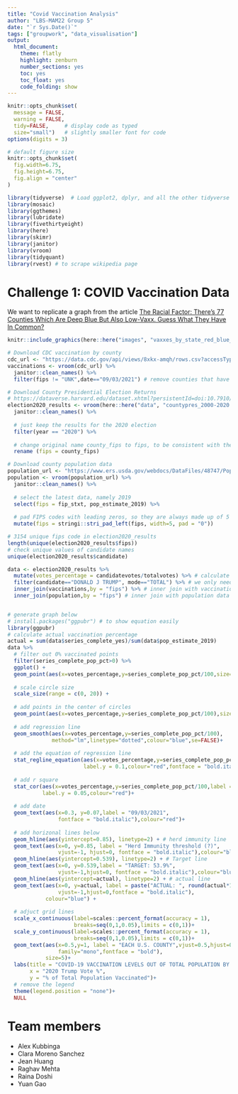 ```yaml
---
title: "Covid Vaccination Analysis"
author: "LBS-MAM22 Group 5"
date: "`r Sys.Date()`"
tags: ["groupwork", "data_visualisation"]
output:
  html_document:
    theme: flatly
    highlight: zenburn
    number_sections: yes
    toc: yes
    toc_float: yes
    code_folding: show
---
```


```r
knitr::opts_chunk$set(
  message = FALSE, 
  warning = FALSE, 
  tidy=FALSE,     # display code as typed
  size="small")   # slightly smaller font for code
options(digits = 3)

# default figure size
knitr::opts_chunk$set(
  fig.width=6.75, 
  fig.height=6.75,
  fig.align = "center"
)
```

```r
library(tidyverse)  # Load ggplot2, dplyr, and all the other tidyverse packages
library(mosaic)
library(ggthemes)
library(lubridate)
library(fivethirtyeight)
library(here)
library(skimr)
library(janitor)
library(vroom)
library(tidyquant)
library(rvest) # to scrape wikipedia page
```

# Challenge 1: COVID Vaccination Data

We want to replicate a graph from the article [The Racial Factor: There's 77 Counties Which Are Deep Blue But Also Low-Vaxx. Guess What They Have In Common?](https://acasignups.net/21/07/18/racial-factor-theres-77-counties-which-are-deep-blue-also-low-vaxx-guess-what-they-have) 

```r
knitr::include_graphics(here::here("images", "vaxxes_by_state_red_blue_every_county_070321_1.jpg"), error = FALSE)
```

```r

# Download CDC vaccination by county
cdc_url <- "https://data.cdc.gov/api/views/8xkx-amqh/rows.csv?accessType=DOWNLOAD"
vaccinations <- vroom(cdc_url) %>% 
  janitor::clean_names() %>% 
  filter(fips != "UNK",date=="09/03/2021") # remove counties that have an unknown (UNK) FIPS code, keep the most recent data

# Download County Presidential Election Returns
# https://dataverse.harvard.edu/dataset.xhtml?persistentId=doi:10.7910/DVN/VOQCHQ
election2020_results <- vroom(here::here("data", "countypres_2000-2020.csv")) %>% 
  janitor::clean_names() %>% 
  
  # just keep the results for the 2020 election
  filter(year == "2020") %>% 
  
  # change original name county_fips to fips, to be consistent with the other two files
  rename (fips = county_fips)

# Download county population data
population_url <- "https://www.ers.usda.gov/webdocs/DataFiles/48747/PopulationEstimates.csv?v=2232"
population <- vroom(population_url) %>% 
  janitor::clean_names() %>% 
  
  # select the latest data, namely 2019
  select(fips = fip_stxt, pop_estimate_2019) %>% 
  
  # pad FIPS codes with leading zeros, so they are always made up of 5 characters
  mutate(fips = stringi::stri_pad_left(fips, width=5, pad = "0"))
```

```r
# 3154 unique fips code in election2020_results
length(unique(election2020_results$fips))
# check unique values of candidate names
unique(election2020_results$candidate)

data <- election2020_results %>% 
  mutate(votes_percentage = candidatevotes/totalvotes) %>% # calculate percentage
  filter(candidate=="DONALD J TRUMP", mode=="TOTAL") %>% # we only need Trump votes 
  inner_join(vaccinations,by = "fips") %>% # inner join with vaccinations data
  inner_join(population,by = "fips") # inner join with population data


# generate graph below
# install.packages("ggpubr") # to show equation easily
library(ggpubr)
# calculate actual vaccination percentage
actual = sum(data$series_complete_yes)/sum(data$pop_estimate_2019)
data %>% 
  # filter out 0% vaccinated points
  filter(series_complete_pop_pct>0) %>%
  ggplot() +
  geom_point(aes(x=votes_percentage,y=series_complete_pop_pct/100,size=pop_estimate_2019),shape=21,fill="light blue")+
  
  # scale circle size
  scale_size(range = c(0, 20)) + 
  
  # add points in the center of circles
  geom_point(aes(x=votes_percentage,y=series_complete_pop_pct/100),size=0.5)+ 
  
  # add regression line
  geom_smooth(aes(x=votes_percentage,y=series_complete_pop_pct/100),
              method="lm",linetype="dotted",colour="blue",se=FALSE)+ 
  
  # add the equation of regression line
  stat_regline_equation(aes(x=votes_percentage,y=series_complete_pop_pct/100),
                        label.y = 0.1,colour="red",fontface = "bold.italic") + 
  
  # add r square
  stat_cor(aes(x=votes_percentage,y=series_complete_pop_pct/100,label = paste(..rr.label..)),
           label.y = 0.05,colour="red")+ 
  
  # add date
  geom_text(aes(x=0.3, y=0.07,label = "09/03/2021", 
                fontface = "bold.italic"),colour="red")+ 
  
  # add horizonal lines below
  geom_hline(aes(yintercept=0.85), linetype=2) + # herd immunity line
  geom_text(aes(x=0, y=0.85, label = "Herd Immunity threshold (?)", 
                vjust=-1, hjust=0, fontface = "bold.italic"),colour="blue") +
  geom_hline(aes(yintercept=0.539), linetype=2) + # Target line
  geom_text(aes(x=0, y=0.539,label = "TARGET: 53.9%", 
                vjust=-1,hjust=0, fontface = "bold.italic"),colour="blue") +
  geom_hline(aes(yintercept=actual), linetype=2) + # actual line
  geom_text(aes(x=0, y=actual, label = paste("ACTUAL: ", round(actual*100,1),"%"),
                vjust=-1,hjust=0,fontface = "bold.italic"),
            colour="blue") +
  
  # adjuct grid lines
  scale_x_continuous(label=scales::percent_format(accuracy = 1),
                     breaks=seq(0,1,0.05),limits = c(0,1))+
  scale_y_continuous(label=scales::percent_format(accuracy = 1),
                     breaks=seq(0,1,0.05),limits = c(0,1))+
  geom_text(aes(x=0.5,y=1, label = "EACH U.S. COUNTY",vjust=0.5,hjust=0.5,
                family="mono",fontface = "bold"),
            size=5)+
  labs(title = "COVID-19 VACCINATION LEVELS OUT OF TOTAL POPULATION BY COUNTY",
       x = "2020 Trump Vote %",
       y = "% of Total Population Vaccinated")+
  # remove the legend
  theme(legend.position = "none")+
  NULL


```


# Team members

- Alex Kubbinga
- Clara Moreno Sanchez
- Jean Huang
- Raghav Mehta
- Raina Doshi
- Yuan Gao